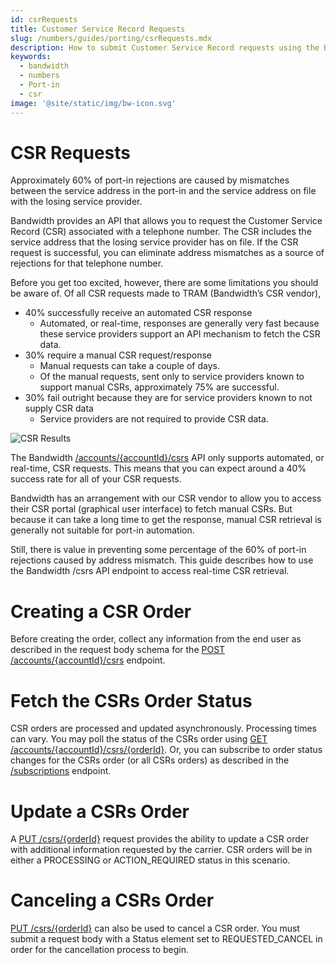 ```yaml
---
id: csrRequests
title: Customer Service Record Requests
slug: /numbers/guides/porting/csrRequests.mdx
description: How to submit Customer Service Record requests using the Bandwidth API
keywords:
  - bandwidth
  - numbers
  - Port-in
  - csr
image: '@site/static/img/bw-icon.svg'
---
```


# CSR Requests

Approximately 60% of port-in rejections are caused by mismatches between the service address in the port-in and the service address on file with the losing service provider.

Bandwidth provides an API that allows you to request the Customer Service Record (CSR) associated with a telephone number.  The CSR includes the service address that the losing service provider has on file.  If the CSR request is successful, you can eliminate address mismatches as a source of rejections for that telephone number.

Before you get too excited, however, there are some limitations you should be aware of.  Of all CSR requests made to TRAM (Bandwidth’s CSR vendor),



* 40% successfully receive an automated CSR response
    * Automated, or real-time, responses are generally very fast because these service providers support an API mechanism to fetch the CSR data.
* 30% require a manual CSR request/response
    * Manual requests can take a couple of days.
    * Of the manual requests, sent only to service providers known to support manual CSRs, approximately 75% are successful.
* 30% fail outright because they are for service providers known to not supply CSR data
    * Service providers are not required to provide CSR data.


![CSR Results](@site/static/img/docs-diagrams/numbers/porting/CSRBreakdown.png)


The Bandwidth [/accounts/{accountId}/csrs](/apis/numbers/#operation/CreateCsrOrder) API only supports automated, or real-time, CSR requests.  This means that you can expect around a 40% success rate for all of your CSR requests.

Bandwidth has an arrangement with our CSR vendor to allow you to access their CSR portal (graphical user interface) to fetch manual CSRs.  But because it can take a long time to get the response, manual CSR retrieval is generally not suitable for port-in automation.

Still, there is value in preventing some percentage of the 60% of port-in rejections caused by address mismatch.  This guide describes how to use the Bandwidth /csrs API endpoint to access real-time CSR retrieval.


# Creating a CSR Order

Before creating the order, collect any information from the end user as described in the request body schema for the [POST /accounts/{accountId}/csrs](/apis/numbers/#operation/CreateCsrOrder) endpoint.


# Fetch the CSRs Order Status

CSR orders are processed and updated asynchronously. Processing times can vary.  You may poll the status of the CSRs order using [GET /accounts/{accountId}/csrs/{orderId}](/apis/numbers/#operation/ReadCsrOrder).  Or, you can subscribe to order status changes for the CSRs order (or all CSRs orders) as described in the [/subscriptions](/apis/numbers/#operation/CreateSubscriptions) endpoint.


# Update a CSRs Order

A [PUT /csrs/{orderId}](/apis/numbers/#operation/UpdateCsrOrder) request provides the ability to update a CSR order with additional information requested by the carrier. CSR orders will be in either a PROCESSING or ACTION_REQUIRED status in this scenario.


# Canceling a CSRs Order

[PUT /csrs/{orderId}](/apis/numbers/#operation/UpdateCsrOrder) can also be used to cancel a CSR order. You must submit a request body with a Status element set to REQUESTED_CANCEL in order for the cancellation process to begin.

